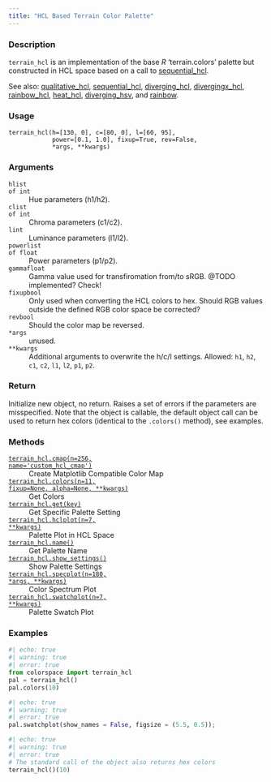 ```yaml
---
title: "HCL Based Terrain Color Palette"
---
```


### Description

`terrain_hcl` is an implementation of the base _R_ 'terrain.colors' palette but
constructed in HCL space based on a call to [sequential_hcl](colorspace.palettes.sequential_hcl.qmd). 

See also: [qualitative_hcl](colorspace.palettes.qualitative_hcl.qmd), [sequential_hcl](colorspace.palettes.sequential_hcl.qmd),
[diverging_hcl](colorspace.palettes.diverging_hcl.qmd), [divergingx_hcl](colorspace.palettes.divergingx_hcl.qmd),
[rainbow_hcl](colorspace.palettes.rainbow_hcl.qmd), [heat_hcl](colorspace.palettes.heat_hcl.qmd), [diverging_hsv](colorspace.palettes.diverging_hsv.qmd),
and [rainbow](colorspace.palettes.rainbow.qmd).

### Usage

<pre><code class='language-python'>terrain_hcl(h=[130, 0], c=[80, 0], l=[60, 95],<br/>            power=[0.1, 1.0], fixup=True, rev=False,<br/>            *args, **kwargs)</code></pre>

### Arguments

<dl class="pyp-list param-list">
  <dt style = "white-space: nowrap; font-family: monospace; vertical-align: top">
   <code id="colorspace.palettes.terrain_hcl:h">h</code><code class="argument-class">list of int</code>
  </dt>
 <dd>Hue parameters (h1/h2).</dd>
  <dt style = "white-space: nowrap; font-family: monospace; vertical-align: top">
   <code id="colorspace.palettes.terrain_hcl:c">c</code><code class="argument-class">list of int</code>
  </dt>
 <dd>Chroma parameters (c1/c2).</dd>
  <dt style = "white-space: nowrap; font-family: monospace; vertical-align: top">
   <code id="colorspace.palettes.terrain_hcl:l">l</code><code class="argument-class">int</code>
  </dt>
 <dd>Luminance parameters (l1/l2).</dd>
  <dt style = "white-space: nowrap; font-family: monospace; vertical-align: top">
   <code id="colorspace.palettes.terrain_hcl:power">power</code><code class="argument-class">list of float</code>
  </dt>
 <dd>Power parameters (p1/p2).</dd>
  <dt style = "white-space: nowrap; font-family: monospace; vertical-align: top">
   <code id="colorspace.palettes.terrain_hcl:gamma">gamma</code><code class="argument-class">float</code>
  </dt>
 <dd>Gamma value used for transfiromation from/to sRGB.
@TODO implemented? Check!</dd>
  <dt style = "white-space: nowrap; font-family: monospace; vertical-align: top">
   <code id="colorspace.palettes.terrain_hcl:fixup">fixup</code><code class="argument-class">bool</code>
  </dt>
 <dd>Only used when converting the HCL colors to hex.  Should
RGB values outside the defined RGB color space be corrected?</dd>
  <dt style = "white-space: nowrap; font-family: monospace; vertical-align: top">
   <code id="colorspace.palettes.terrain_hcl:rev">rev</code><code class="argument-class">bool</code>
  </dt>
 <dd>Should the color map be reversed.</dd>
  <dt style = "white-space: nowrap; font-family: monospace; vertical-align: top">
   <code id="colorspace.palettes.terrain_hcl:*args">*args</code>
  </dt>
 <dd>unused.</dd>
  <dt style = "white-space: nowrap; font-family: monospace; vertical-align: top">
   <code id="colorspace.palettes.terrain_hcl:**kwargs">**kwargs</code>
  </dt>
 <dd>Additional arguments to overwrite the h/c/l settings.
Allowed: `h1`, `h2`, `c1`, `c2`, `l1`, `l2`, `p1`, `p2`.</dd>
</dl>

### Return

Initialize new object, no return. Raises a set of errors if the parameters
are misspecified. Note that the object is callable, the default object call
can be used to return hex colors (identical to the `.colors()` method),
see examples.

### Methods

<dl class="pyp-list method-list">
    <dt style = "white-space: nowrap; font-family: monospace; vertical-align: top">
       <code>[terrain_hcl.cmap(n=256, name=&#x27;custom_hcl_cmap&#x27;)](colorspace.palettes.terrain_hcl.cmap.qmd)</code>
    </dt>
    <dd>Create Matplotlib Compatible Color Map</dd>
    <dt style = "white-space: nowrap; font-family: monospace; vertical-align: top">
       <code>[terrain_hcl.colors(n=11, fixup=None, alpha=None, **kwargs)](colorspace.palettes.terrain_hcl.colors.qmd)</code>
    </dt>
    <dd>Get Colors</dd>
    <dt style = "white-space: nowrap; font-family: monospace; vertical-align: top">
       <code>[terrain_hcl.get(key)](colorspace.palettes.terrain_hcl.get.qmd)</code>
    </dt>
    <dd>Get Specific Palette Setting</dd>
    <dt style = "white-space: nowrap; font-family: monospace; vertical-align: top">
       <code>[terrain_hcl.hclplot(n=7, **kwargs)](colorspace.palettes.terrain_hcl.hclplot.qmd)</code>
    </dt>
    <dd>Palette Plot in HCL Space</dd>
    <dt style = "white-space: nowrap; font-family: monospace; vertical-align: top">
       <code>[terrain_hcl.name()](colorspace.palettes.terrain_hcl.name.qmd)</code>
    </dt>
    <dd>Get Palette Name</dd>
    <dt style = "white-space: nowrap; font-family: monospace; vertical-align: top">
       <code>[terrain_hcl.show_settings()](colorspace.palettes.terrain_hcl.show_settings.qmd)</code>
    </dt>
    <dd>Show Palette Settings</dd>
    <dt style = "white-space: nowrap; font-family: monospace; vertical-align: top">
       <code>[terrain_hcl.specplot(n=180, *args, **kwargs)](colorspace.palettes.terrain_hcl.specplot.qmd)</code>
    </dt>
    <dd>Color Spectrum Plot</dd>
    <dt style = "white-space: nowrap; font-family: monospace; vertical-align: top">
       <code>[terrain_hcl.swatchplot(n=7, **kwargs)](colorspace.palettes.terrain_hcl.swatchplot.qmd)</code>
    </dt>
    <dd>Palette Swatch Plot</dd>
</dl>


### Examples

```python
#| echo: true
#| warning: true
#| error: true
from colorspace import terrain_hcl
pal = terrain_hcl()
pal.colors(10)
```

```python
#| echo: true
#| warning: true
#| error: true
pal.swatchplot(show_names = False, figsize = (5.5, 0.5));
```

```python
#| echo: true
#| warning: true
#| error: true
# The standard call of the object also returns hex colors
terrain_hcl()(10)
```



